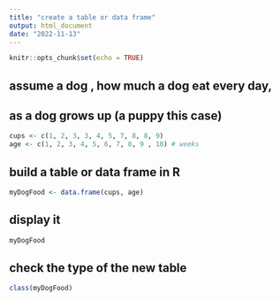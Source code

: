 ```yaml
---
title: "create a table or data frame"
output: html_document
date: "2022-11-13"
---
```


```r
knitr::opts_chunk$set(echo = TRUE)
```

## assume a dog , how much a dog eat every day, 
## as a dog grows up (a puppy this case)
```r
cups <- c(1, 2, 3, 3, 4, 5, 7, 8, 8, 9)
age <- c(1, 2, 3, 4, 5, 6, 7, 8, 9 , 10) # weeks
```

## build a table or data frame in R
```r
myDogFood <- data.frame(cups, age)
```

## display it
```r
myDogFood
```
## check the type of the new table
```r
class(myDogFood)
```

